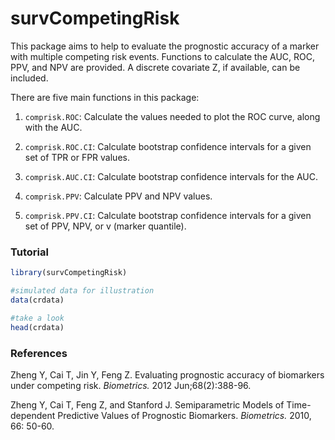 survCompetingRisk
========================================================

This package aims to help to evaluate the prognostic accuracy of a marker with multiple competing risk events. Functions to calculate the AUC, ROC, PPV, and NPV are provided. A discrete covariate Z, if available, can be included.

There are five main functions in this package:

1. `comprisk.ROC`: Calculate the values needed to plot the ROC curve, along with the AUC.

2. `comprisk.ROC.CI`: Calculate bootstrap confidence intervals for a given set of TPR or FPR values.

3. `comprisk.AUC.CI`: Calculate bootstrap confidence intervals for the AUC.

4. `comprisk.PPV`: Calculate PPV and NPV values.

5. `comprisk.PPV.CI`: Calculate bootstrap confidence intervals for a given set of PPV, NPV, or v (marker quantile).



### Tutorial

```r

library(survCompetingRisk)

#simulated data for illustration
data(crdata)

#take a look 
head(crdata)

```




### References
Zheng Y, Cai T, Jin Y, Feng Z. Evaluating prognostic accuracy of biomarkers under competing risk. *Biometrics.* 2012 Jun;68(2):388-96.

Zheng Y, Cai T, Feng Z, and Stanford J. Semiparametric Models of Time-dependent Predictive Values of Prognostic Biomarkers. *Biometrics.* 2010, 66: 50-60.

